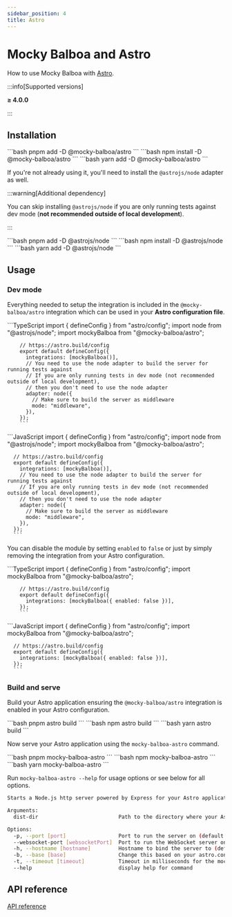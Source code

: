 ```yaml
---
sidebar_position: 4
title: Astro
---
```


# Mocky Balboa and Astro

How to use Mocky Balboa with [Astro](https://astro.build/).

:::info[Supported versions]

__≥ 4.0.0__

:::

## Installation

<Tabs groupId="package-manager">
  <TabItem value="pnpm" label="pnpm" default>
      ```bash
      pnpm add -D @mocky-balboa/astro
      ```
    </TabItem>
  <TabItem value="npm" label="npm">
    ```bash
    npm install -D @mocky-balboa/astro
    ```
  </TabItem>
  <TabItem value="yarn" label="yarn">
    ```bash
    yarn add -D @mocky-balboa/astro
    ```
  </TabItem>
</Tabs>

If you're not already using it, you'll need to install the `@astrojs/node` adapter as well.

:::warning[Additional dependency]

You can skip installing `@astrojs/node` if you are only running tests against dev mode (__not recommended outside of local development__).

:::

<Tabs groupId="package-manager">
  <TabItem value="pnpm" label="pnpm" default>
      ```bash
      pnpm add -D @astrojs/node
      ```
    </TabItem>
  <TabItem value="npm" label="npm">
    ```bash
    npm install -D @astrojs/node
    ```
  </TabItem>
  <TabItem value="yarn" label="yarn">
    ```bash
    yarn add -D @astrojs/node
    ```
  </TabItem>
</Tabs>

## Usage

### Dev mode

Everything needed to setup the integration is included in the `@mocky-balboa/astro` integration which can be used in your __Astro configuration file__.

<Tabs groupId="javascript-language">
  <TabItem value="typescript" label="TypeScript" default>
        ```TypeScript
        import { defineConfig } from "astro/config";
        import node from "@astrojs/node";
        import mockyBalboa from "@mocky-balboa/astro";

        // https://astro.build/config
        export default defineConfig({
          integrations: [mockyBalboa()],
          // You need to use the node adapter to build the server for running tests against
          // If you are only running tests in dev mode (not recommended outside of local development),
          // then you don't need to use the node adapter
          adapter: node({
            // Make sure to build the server as middleware
            mode: "middleware",
          }),
        });
        ```
  </TabItem>
  <TabItem value="javascript" label="JavaScript">
      ```JavaScript
      import { defineConfig } from "astro/config";
      import node from "@astrojs/node";
      import mockyBalboa from "@mocky-balboa/astro";

      // https://astro.build/config
      export default defineConfig({
        integrations: [mockyBalboa()],
        // You need to use the node adapter to build the server for running tests against
        // If you are only running tests in dev mode (not recommended outside of local development),
        // then you don't need to use the node adapter
        adapter: node({
          // Make sure to build the server as middleware
          mode: "middleware",
        }),
      });
      ```
  </TabItem>
</Tabs>

You can disable the module by setting `enabled` to `false` or just by simply removing the integration from your Astro configuration.

<Tabs groupId="javascript-language">
  <TabItem value="typescript" label="TypeScript" default>
        ```TypeScript
        import { defineConfig } from "astro/config";
        import mockyBalboa from "@mocky-balboa/astro";

        // https://astro.build/config
        export default defineConfig({
          integrations: [mockyBalboa({ enabled: false })],
        });
        ```
  </TabItem>
  <TabItem value="javascript" label="JavaScript">
      ```JavaScript
      import { defineConfig } from "astro/config";
      import mockyBalboa from "@mocky-balboa/astro";

      // https://astro.build/config
      export default defineConfig({
        integrations: [mockyBalboa({ enabled: false })],
      });
      ```
  </TabItem>
</Tabs>

### Build and serve

Build your Astro application ensuring the `@mocky-balboa/astro` integration is enabled in your Astro configuration.

<Tabs groupId="package-manager">
  <TabItem value="pnpm" label="pnpm" default>
      ```bash
      pnpm astro build
      ```
    </TabItem>
  <TabItem value="npm" label="npm">
    ```bash
    npm astro build
    ```
  </TabItem>
  <TabItem value="yarn" label="yarn">
    ```bash
    yarn astro build
    ```
  </TabItem>
</Tabs>

Now serve your Astro application using the `mocky-balboa-astro` command.

<Tabs groupId="package-manager">
  <TabItem value="pnpm" label="pnpm" default>
      ```bash
      pnpm mocky-balboa-astro
      ```
    </TabItem>
  <TabItem value="npm" label="npm">
    ```bash
    npm mocky-balboa-astro
    ```
  </TabItem>
  <TabItem value="yarn" label="yarn">
    ```bash
    yarn mocky-balboa-astro
    ```
  </TabItem>
</Tabs>

Run `mocky-balboa-astro --help` for usage options or see below for all options.

```bash
Starts a Node.js http server powered by Express for your Astro application as well as the necessary mocky-balboa servers

Arguments:
  dist-dir                          Path to the directory where your Astro application is built (default: "dist")

Options:
  -p, --port [port]                 Port to run the server on (default: "3000")
  --websocket-port [websocketPort]  Port to run the WebSocket server on (default: "58152")
  -h, --hostname [hostname]         Hostname to bind the server to (default: "0.0.0.0")
  -b, --base [base]                 Change this based on your astro.config.mjs, `base` option. They should match. (default: "/")
  -t, --timeout [timeout]           Timeout in milliseconds for the mock server to receive a response from the client (default: "5000")
  --help                            display help for command
```

## API reference

[API reference](https://api-reference.mockybalboa.com/modules/_mocky-balboa_astro)
